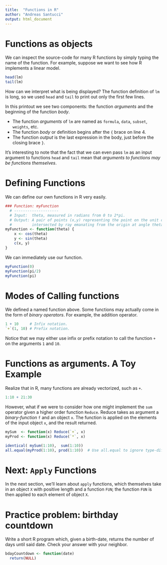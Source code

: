 ```yaml
---
title:  "Functions in R"
author: "Andreas Santucci"
output: html_document
---
```


# Functions as objects
We can inspect the source-code for many R functions by simply typing the name of the function. For example, suppose we want to see how R implements a linear model.

```r
head(lm)
tail(lm)
```

How can we interpret what is being displayed? 
The function definition of `lm` is long, so we used `head` and `tail` to print out only the first few lines. 

In this printout we see two components: the function *arguments* and the beginning of the function *body*.

  * The function *arguments* of `lm` are named as `formula`, `data`, `subset`, `weights`,  etc.
  * The function *body* or definition begins after the `{` brace on line 4. 
  * The function *output* is the last expression in the body, just before the closing brace `}`.

It's interesting to note that the fact that we can even pass `lm` as an input argument to functions `head` and `tail` mean that *arguments to functions
may be functions themselves*.

# Defining Functions
We can define our own functions in R very easily.

```r
### Function: myFunction
  # --------------------
  # Input:  theta, measured in radians from 0 to 2*pi.
  # Output: A pair of points (x,y) representing the point on the unit circle 
  #         intersected by ray emanating from the origin at angle theta.
myFunction <- function(theta) {
    x <- cos(theta)
    y <- sin(theta)
    c(x, y)
}
```

We can immediately use our function.

```r
myFunction(0)
myFunction(pi/2)
myFunction(pi)
```

# Modes of Calling functions
We defined a named function above. Some functions may actually come in the form of *binary operators*. For example, the addition operator.

```r
1 + 10     # Infix notation.
`+`(1, 10) # Prefix notation.
```

Notice that we may either use infix or prefix notation to call the function `+` on the arguments `1` and `10`.

# Functions as arguments. A Toy Example
Realize that in R, many functions are already vectorized, such as `+`.

```r
1:10 + 21:30
```

However, what if we were to consider how one might implement the `sum` operator given a higher order function `Reduce`. Reduce takes as argument a *binary-function* `f` and an object `x`. The function is applied on the elements of the input object `x`, and the result returned. 

```r
mySum  <- function(x) Reduce(`+`, x)
myProd <- function(x) Reduce(`*`, x)

identical( mySum(1:10),  sum(1:10))
all.equal(myProd(1:10), prod(1:10))  # Use all.equal to ignore type-difference.
```

# Next: `Apply` Functions
In the next section, we'll learn about `apply` functions, which themselves take in an object `X` with positive length and a function `FUN`; the function `FUN` is then applied to each element of object `X`.

# Practice problem: birthday countdown
Write a short R program which, given a birth-date, returns the number of days until said date. Check your answer with your neighbor.

```r
bdayCountdown <- function(date)
  return(NULL)
```